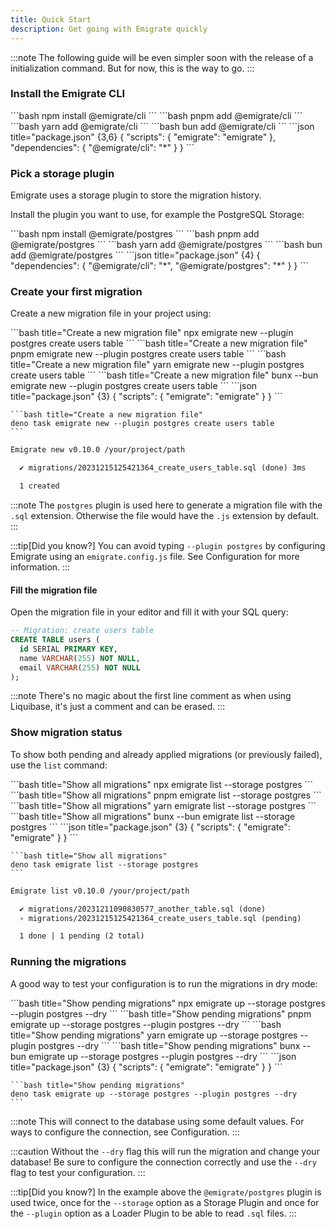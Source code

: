 ```yaml
---
title: Quick Start
description: Get going with Emigrate quickly
---
```



:::note
The following guide will be even simpler soon with the release of a initialization command.
But for now, this is the way to go.
:::

<LinkCard
  href="../whats-emigrate/"
  title="What's Emigrate?"
  description="Learn more about Emigrate and what it can do for you."
  />

### Install the Emigrate CLI

<Tabs>
  <TabItem label="npm">
    ```bash
    npm install @emigrate/cli
    ```
  </TabItem>
  <TabItem label="pnpm">
    ```bash
    pnpm add @emigrate/cli
    ```
  </TabItem>
  <TabItem label="yarn">
    ```bash
    yarn add @emigrate/cli
    ```
  </TabItem>
  <TabItem label="bun">
    ```bash
    bun add @emigrate/cli
    ```
  </TabItem>
  <TabItem label="deno">
    ```json title="package.json" {3,6}
    {
      "scripts": {
        "emigrate": "emigrate"
      },
      "dependencies": {
        "@emigrate/cli": "*"
      }
    }
    ```
  </TabItem>
</Tabs>

### Pick a storage plugin

Emigrate uses a <Link href="/plugins/storage/">storage plugin</Link> to store the migration history.

Install the plugin you want to use, for example the <Link href="/plugins/storage/postgres/">PostgreSQL Storage</Link>:

<Tabs>
  <TabItem label="npm">
    ```bash
    npm install @emigrate/postgres
    ```
  </TabItem>
  <TabItem label="pnpm">
    ```bash
    pnpm add @emigrate/postgres
    ```
  </TabItem>
  <TabItem label="yarn">
    ```bash
    yarn add @emigrate/postgres
    ```
  </TabItem>
  <TabItem label="bun">
    ```bash
    bun add @emigrate/postgres
    ```
  </TabItem>
  <TabItem label="deno">
    ```json title="package.json" {4}
    {
      "dependencies": {
        "@emigrate/cli": "*",
        "@emigrate/postgres": "*"
      }
    }
    ```
  </TabItem>
</Tabs>

### Create your first migration

<LinkCard
  href="../../guides/baseline/"
  title="Baseline your database"
  description="Learn how to create a baseline of your existing database."
  />

Create a new migration file in your project using:

<Tabs>
  <TabItem label="npm">
    ```bash title="Create a new migration file"
    npx emigrate new --plugin postgres create users table
    ```
  </TabItem>
  <TabItem label="pnpm">
    ```bash title="Create a new migration file"
    pnpm emigrate new --plugin postgres create users table
    ```
  </TabItem>
  <TabItem label="yarn">
    ```bash title="Create a new migration file"
    yarn emigrate new --plugin postgres create users table
    ```
  </TabItem>
  <TabItem label="bun">
    ```bash title="Create a new migration file"
    bunx --bun emigrate new --plugin postgres create users table
    ```
  </TabItem>
  <TabItem label="deno">
    ```json title="package.json" {3}
    {
      "scripts": {
        "emigrate": "emigrate"
      }
    }
    ```

    ```bash title="Create a new migration file"
    deno task emigrate new --plugin postgres create users table
    ```
  </TabItem>
</Tabs>

```txt title="emigrate new"
Emigrate new v0.10.0 /your/project/path

  ✔ migrations/20231215125421364_create_users_table.sql (done) 3ms

  1 created

```

:::note
The `postgres` plugin is used here to generate a migration file with the `.sql` extension.
Otherwise the file would have the `.js` extension by default.
:::

:::tip[Did you know?]
You can avoid typing `--plugin postgres` by configuring Emigrate using an `emigrate.config.js` file.
See <Link href="/reference/configuration/">Configuration</Link> for more information.
:::

#### Fill the migration file

Open the migration file in your editor and fill it with your SQL query:

```sql title="migrations/20231215125421364_create_users_table.sql" {2-7}
-- Migration: create users table
CREATE TABLE users (
  id SERIAL PRIMARY KEY,
  name VARCHAR(255) NOT NULL,
  email VARCHAR(255) NOT NULL
);
```

:::note
There's no magic about the first line comment as when using Liquibase, it's just a comment and can be erased.
:::

### Show migration status

To show both pending and already applied migrations (or previously failed), use the `list` command:

<Tabs>
  <TabItem label="npm">
    ```bash title="Show all migrations"
    npx emigrate list --storage postgres
    ```
  </TabItem>
  <TabItem label="pnpm">
    ```bash title="Show all migrations"
    pnpm emigrate list --storage postgres
    ```
  </TabItem>
  <TabItem label="yarn">
    ```bash title="Show all migrations"
    yarn emigrate list --storage postgres
    ```
  </TabItem>
  <TabItem label="bun">
    ```bash title="Show all migrations"
    bunx --bun emigrate list --storage postgres
    ```
  </TabItem>
  <TabItem label="deno">
    ```json title="package.json" {3}
    {
      "scripts": {
        "emigrate": "emigrate"
      }
    }
    ```

    ```bash title="Show all migrations"
    deno task emigrate list --storage postgres
    ```
  </TabItem>
</Tabs>

```txt title="emigrate list"
Emigrate list v0.10.0 /your/project/path

  ✔ migrations/20231211090830577_another_table.sql (done)
  › migrations/20231215125421364_create_users_table.sql (pending)

  1 done | 1 pending (2 total)

```

### Running the migrations

A good way to test your configuration is to run the migrations in dry mode:

<Tabs>
  <TabItem label="npm">
    ```bash title="Show pending migrations"
    npx emigrate up --storage postgres --plugin postgres --dry
    ```
  </TabItem>
  <TabItem label="pnpm">
    ```bash title="Show pending migrations"
    pnpm emigrate up --storage postgres --plugin postgres --dry
    ```
  </TabItem>
  <TabItem label="yarn">
    ```bash title="Show pending migrations"
    yarn emigrate up --storage postgres --plugin postgres --dry
    ```
  </TabItem>
  <TabItem label="bun">
    ```bash title="Show pending migrations"
    bunx --bun emigrate up --storage postgres --plugin postgres --dry
    ```
  </TabItem>
  <TabItem label="deno">
    ```json title="package.json" {3}
    {
      "scripts": {
        "emigrate": "emigrate"
      }
    }
    ```

    ```bash title="Show pending migrations"
    deno task emigrate up --storage postgres --plugin postgres --dry
    ```
  </TabItem>
</Tabs>

:::note
This will connect to the database using some default values. For ways to configure the connection, see <Link href="/reference/configuration/">Configuration</Link>.
:::

:::caution
Without the `--dry` flag this will run the migration and change your database!
Be sure to configure the connection correctly and use the `--dry` flag to test your configuration.
:::

:::tip[Did you know?]
In the example above the `@emigrate/postgres` plugin is used twice, once for the `--storage` option as a <Link href="/plugins/storage/">Storage Plugin</Link>
and once for the `--plugin` option as a <Link href="/plugins/loaders/">Loader Plugin</Link> to be able to read `.sql` files.
:::
